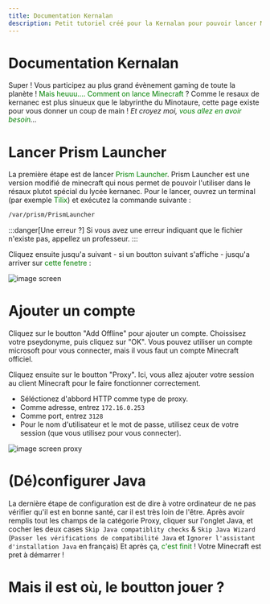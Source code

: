 ```yaml
---
title: Documentation Kernalan
description: Petit tutoriel créé pour la Kernalan pour pouvoir lancer Minecraft sans un BAC+5
---
```


# Documentation Kernalan

Super ! Vous participez au plus grand évènement gaming de toute la planète !
<span style="color:green">Mais heuuu.... Comment on lance Minecraft </span>?
Comme le resaux de kernanec est plus sinueux que le labyrinthe du Minotaure, cette page existe pour vous donner un coup de main !
*Et croyez moi, <span style="color:green">vous allez en avoir besoin</span>...*

# Lancer Prism Launcher

La première étape est de lancer <span style="color:green">Prism Launcher</span>.
Prism Launcher est une version modifié de minecraft qui nous permet de pouvoir l'utiliser dans le résaux plutot spécial du lycée kernanec.
Pour le lancer, ouvrez un terminal (par exemple <span style="color:green">Tilix</span>) et exécutez la commande suivante :


```sh
/var/prism/PrismLauncher
```

:::danger[Une erreur ?]
Si vous avez une erreur indiquant que le fichier n'existe pas, appellez un professeur. 
:::


Cliquez ensuite jusqu'a suivant - si un boutton suivant s'affiche - jusqu'a arriver sur <span style="color:green">cette fenetre</span> :

![image screen](https://github.com/Funasitien/kernadoc/assets/86372093/8fefa799-9643-4c7d-91df-67ae88747554)

# Ajouter un compte
Cliquez sur le boutton "Add Offline" pour ajouter un compte. Choissisez votre pseydonyme, puis cliquez sur "OK". Vous pouvez utiliser un compte microsoft pour vous connecter, mais il vous faut un compte Minecraft officiel.

Cliquez ensuite sur le boutton "Proxy". Ici, vous allez ajouter votre session au client Minecraft pour le faire fonctionner correctement.

- Séléctionez d'abbord HTTP comme type de proxy.
- Comme adresse, entrez `172.16.0.253`
- Comme port, entrez `3128`
- Pour le nom d'utilisateur et le mot de passe, utilisez ceux de votre session (que vous utilisez pour vous connecter). 

![image screen proxy](/proxy.png)

# (Dé)configurer Java

La dernière étape de configuration est de dire à votre ordinateur de ne pas vérifier qu'il est en bonne santé, car il est très loin de l'être. Après avoir remplis tout les champs de la catégorie Proxy, cliquer sur l'onglet Java, et cocher les deux cases `Skip Java compatiblity checks` & `Skip Java Wizard` (`Passer les vérifications de compatibilité Java` et `Ignorer l'assistant d'installation Java` en français) Et après ça, <span style="color:green">c'est finit</span> ! Votre Minecraft est pret à démarrer !

# Mais il est où, le boutton jouer ?
